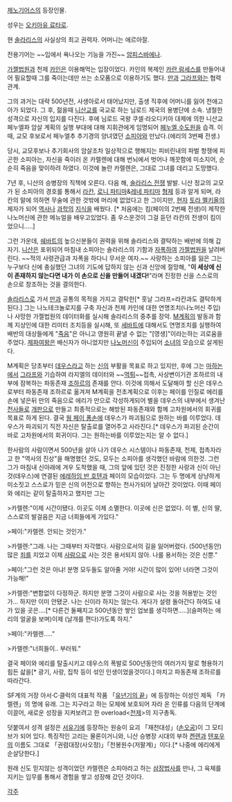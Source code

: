 [[제노기어스]]의 등장인물.

성우는 [[오키아유 료타로]].

현 [[솔라리스]]의 사실상의 최고 권력자. 어머니는 에르아잘.

전용기어는 ~~입에서 욕나오는 기능을 가진~~ [[암피스바에나]].
 
[[가젤]]법원과 천제 [[카인]]은 이용해먹는 입장이었다. 카인의 복제인 [[카란 람세스]]를 만들어내어 필요할때 그를 죽이는데만 쓰는 소모품으로 이용하기도 했다. [[만]]과 [[그라프]]와는 협력관계. 

그의 과거는 대략 500년전, 사생아로서 태어났지만, 출생 직후에 어머니를 잃어 천애고아가 되었다. 그 후, 젊을때 [[니산교]]를 국교로 하는 님로드 제국의 용병단에 소속. 냉철한 성격으로 자신의 입지를 다진다. 후에 님로드 국왕 쿠셀·라오디키아 대제에 의한 니산교 페누엘파 암살 계획의 실행 부대에 대해 지휘관에게 임명되어 [[페누엘 수도원]]을 습격. 이 때, 교모 후보로서 페누엘추 추기경의 양녀였던 [[소피아]]와 만났다.(에리의 3번째 전생.)
 
당시, 교모후보나 추기회사의 암살조차 일상적으로 행해지는 피비린내의 파벌 항쟁에 피곤한 소피아는, 자신을 죽이러 온 카렐렌에 대해 번뇌에서 벗어나 깨끗함에 미소지어, 순순히 죽음을 맞이하려 하였다. 이것에 놀란 카렐렌은, 그대로 그녀를 데리고 도망했다.
 
7년 후, 니산의 승병장의 직책에 오른다. 다음 해, [[솔라리스 전쟁]] 발발. 니산 정교의 교모가 된 소피아의 경호를 통해서 [[라칸]], [[로니 파티마]]&[[레네 파티마]] [[형제]] 등과 알게 되며, 라칸의 말에 의하면 무술에 관한 것밖에 머리에 없었다고 한 그이지만, [[현자]] [[토라 멜키올]]의 제자가 되어 [[역사]]나 [[과학]]의 [[지식]]을 배웠다. [* 처음에는 킴(페이의 2번째 전생)이 제작한 나노머신에 관한 메뉴얼을 배우고있었다. 좀 우스운것이 그걸 듣던 라칸의 전생이 킴이었으니.....]

그런 가운데, [[쉐바트]]의 높으신분들이 권력을 위해 솔라리스와 결탁하는 배반에 의해 갑자기. [[니산]]은 포위되어 마침내 소피아는 솔라리스의 기함과 [[자폭]]하여 [[가젤]]법원을 날려버린다. ~~적의 사령관급과 자폭을 하다니 무서운 여자.~~ 사랑하는 소피아를 잃은 그는 누구보다 신에 충실했던 그녀의 기도에 답하지 않는 신과 신앙에 절망해, "'''이 세상에 신이 존재하지 않는다면 내가 이 손으로 신을 만들어 내겠다!'''"라며 진정한 신을 스스로의 손으로 창조하는 것을 결의한다.

[[솔라리스]]로 가서 [[만]]과 공통의 목적을 가지고 결탁한[* 훗날 그라프=라칸과도 결탁하게 된다.] 그는 나노테크놀로지를 구축 자신과 천제 카인에 대한 연명조치(나노머신 주입)나 사망한 가젤법원의 데이터화를 실시해 솔라리스의 중추를 장악. [[M계획]]의 발동과 함께 지상인에 대한 리미터 조치등을 실시해, 또 [[세바트]]에 대해서도 연명조치를 실행하여 배반의 대상들에게 "[[죽음]]"은 아니고 영원히 끝낼 수 없는 "[영생]"이라는하는 괴로움을 주었다. [[제파]]여왕은 배신자가 아니었지만 [[나노머신]]이 주입되어 [[소녀]]의 모습으로 살게된다.
 
M계획은 당초부터 [[데우스]]라고 하는 [[신]]의 부활을 목표로 하고 있지만, 후에 그는 [[마하논]]에서 [[그라프]]와 기습하여  라지엘의 데이터와 ~~[[먹튀]]~~접촉, 사상변이기관 조하르의 내부에 잠복하는 파동존재 [[조하르]]의 존재를 안다. 이것에 의해서 도달해야 할 신은 데우스로부터 파동존재 조하르로 옮겨져  M계획을 전초계획으로 이후는 페이를 인질로 에리를 손에 넣은뒤 만의 죽음으로 에리가 만으로 각성하게되어 별을 데우스의 내부에서 생겨난 [[천사]]들로 [[개판]]으로 만들고 최종적으로는 해방된 파동존재와 함께 고차원에서의 회귀를 목표로 하게 된다. 결국 [[웡 페이 퐁]]손에 데우스가 파괴됨으로 원하는 바를 이루었다. 데우스가 파괴되기 직전 자신은 탈출로를 열어주고 사라진다.[* 데우스가 파괴된 순간이 바로 고차원에서의 회귀이다. 그는 원하는바를 이루었는지는 알 수 없다.]

한사람의 사람이면서 500년을 살아 나가 데우스 시스템이나 파동존재, 천제, 접촉자라고 한 "역사의 진상"을 해명했던 것도, 모두는 소피아를 생각했던 바람에 의한것. 그런 그가 마침내 신아래에 겨우 도착했을 때, 그의 앞에 있던 것은 진정한 사랑과 신이 아닌것(데우스)에 연결된 [[에레하임 반 호텐]]과 페이의 모습이었다. 그는 두 명에게 상냥하게 미소짓고 스스로가 믿은 신의 어전으로 향하는 천사가되어 날아간 것이었다. 이때 페이와 에리는 같이 탈출하자고 했지만 그는 

>카렐렌:"이제 시간이됐다. 이곳도 이제 소멸한다. 이곳에 신은 없었다. 이 별, 신의 딸, 스스로의 발걸음은 지금 너희들에게 가있다."

>페이:"카렐렌. 안되는 것인가."

>카렐렌:"그래. 나는 그때부터 자각했다. 사람으로서의 길을 잃어버렸다. (500년동안)많은 [[죄]]를 지었고 이제 [[사람]]으로 사는 것은 용서되지 않아. 나를 용서하는 것은 신뿐."

>페이:"그런 것은 아냐! 분명 모두들도 알아줄 거야! 시간이 많이 있어! 너라면 그것이 가능해!"

>카렐렌:"변함없이 다정하군. 하지만 분명 그것이 사람으로 사는 것을 허용받는 것인가... 하지만 이미 안됐군. 나는 신이라 하지는 않는다. 게다가 설령 돌아간다 하여도 내가 있을 곳은....[* 다른건 둘째치고 500년동안 쌓인 업보를 생각하면.....](슬퍼하는 에리의 얼굴을 보며)이제 (날개를 편다)가도록 하지." 

>페이:"카렐렌....."

>카렐렌:"너희들이.. 부러워."

결국 페이와 에리를 탈출시키고 데우스의 폭발로 500년동안의 여러가지 말로 형용하기 힘든 삷을[* 광기, 사랑, 집착 등이 섞인 인생이었을것이다.] 마치고 파동존재 조하르를 따라간다.


SF계의 거장 아서·C·클럭의 대표적 작품 「[[유년기의 끝]]」에 등장하는 이성인 제독 「카렐렌」의 명에 유래. 그는 지구라고 하는 모체에 보호되어 자라 온 인류를 다음의 단계에 이끌어, 새로운 성장을 지켜보려고 한 overload<[[천제]]>의 지구총독. 

덧붙여서 성격 설정은 [[서유기]]에 등장하는 원숭이 요괴 「재천대성」([[손오공]])이 그 모티브가 되어 있다. 특징적인  고리는 물론이거니와, 니산 승병장 시대의 부하 [[켄렌]]과 [[텐포우]]의 이름도 그대로 「권렴대장(사오정)」「천봉원수(저팔계)」이다.[* 나중에 에리에게 순살당한다.]
 
원래 신도 믿지않는 성격이었던 카렐렌은 소피아라고 하는 [[삼장법사]]를 만나, 그 육체를 지키는 임무를 통해서 경험을 쌓고 성장해 갔던 것이다. 


[[각주]]
